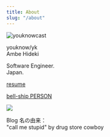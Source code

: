 ```yaml
---
title: About
slug: "/about"
---
```


![youknowcast](dog_s.png#float=left)

youknow/yk  
Ambe Hideki

Software Engineer.  
Japan.

[resume](https://www.resume.id/youknowcast)

[bell-ship PERSON](https://bs.bell-face.com/2020/11/24/2020112401/)

![](seal-csm.png)

Blog 名の由来：  
"call me stupid" by drug store cowboy
